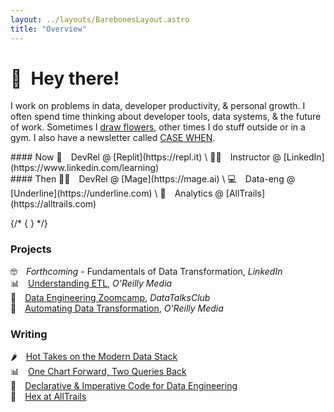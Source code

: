 ```yaml
---
layout: ../layouts/BarebonesLayout.astro
title: "Overview"
---
```



# 👋 Hey there!

I work on problems in data, developer productivity, & personal growth. I often spend time thinking about developer tools, data systems, & the future of work. Sometimes I [draw flowers](/art), other times I do stuff outside or in a gym. I also have a newsletter called [CASE WHEN](https://newsletter.casewhen.xyz).

<div class="grid grid-cols-2 content-center">
  <div class="column">
    #### Now 
    👾&emsp;DevRel @ [Replit](https://repl.it) \
    👨‍🏫&emsp;Instructor @ [LinkedIn](https://www.linkedin.com/learning) 
  </div>
  <div class="text-s">
    #### Then 
    🧙‍♂️&emsp;DevRel @ [Mage](https://mage.ai) \
    💻&emsp;Data-eng @ [Underline](https://underline.com) \
    🥾&emsp;Analytics @ [AllTrails](https://alltrails.com)
  </div>
</div>

{/* { <CtaButton text="Join the fun 🖤" href="https://newsletter.casewhen.xyz" /> } */}

### Projects

🤓&emsp;_Forthcoming_ - Fundamentals of Data Transformation, _LinkedIn_ \
📊&emsp;[Understanding ETL](https://learning.oreilly.com/library/view/understanding-etl/9781098159269), _O'Reilly Media_ \
🎻&emsp;[Data Engineering Zoomcamp](https://github.com/DataTalksClub/data-engineering-zoomcamp/tree/main/02-workflow-orchestration), _DataTalksClub_ \
🤖&emsp;[Automating Data Transformation](https://coalesce.io/wp-content/uploads/2023/05/OReilly-AutomateDataTransformations.pdf), _O'Reilly Media_

### Writing

🌶️&emsp;[Hot Takes on the Modern Data Stack](/posts/hot-takes) \
📊&emsp;[One Chart Forward, Two Queries Back](https://hex.tech/blog/iterating-in-analytics/) \
💬&emsp;[Declarative & Imperative Code for Data Engineering](/posts/declarative-imperative) \
🥾&emsp;[Hex at AllTrails](https://hex.tech/blog/hex-at-alltrails/)

